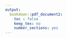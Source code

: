 ```yaml
---
output:
  bookdown::pdf_document2:
    toc : false
    keep_tex: no
    number_sections: yes
---
```


<!-- Note this section is Required -->

\thispagestyle{empty}
\begin{singlespace} 
\begin{center}

\Huge

\textbf{HERE GOES YOUR TITLE}

\Large

\vspace{8mm}

by

\vspace{8mm}

\huge

Here Goes Your Name

\Large

\vspace{8mm}

Undergraduate degree

Master ddegree

\vspace{10mm}

A DISSERTATION SUBMITTED IN PARTIAL FULFILLMENT OF THE REQUIREMENTS FOR THE DEGREE OF

\vspace{5mm}

HERE GOES YOUR DEGREEE

\vspace{5mm}
in

\vspace{5mm}

THE FACULTY OF GRADUATE AND POSTDOCTORAL STUDIES

\vspace{5mm}

(Faculty)

\vspace{5mm}

THE UNIVERSITY OF BRITISH COLUMBIA

\vspace{5mm}

(Vancouver)

\vspace{6mm}

Month YYYY

© Here Goes Your Name, YYYY

\end{center}
\end{singlespace}
\normalsize
\clearpage
